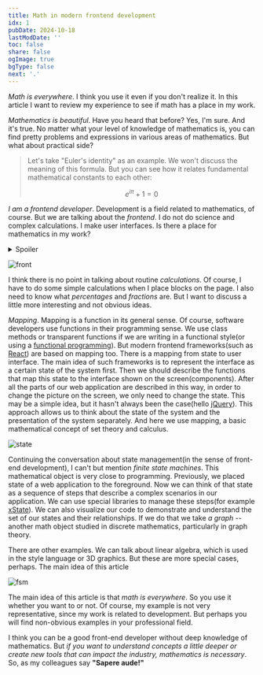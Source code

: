 ```yaml
---
title: Math in modern frontend development
idx: 1
pubDate: 2024-10-18
lastModDate: ''
toc: false
share: false
ogImage: true
bgType: false
next: '.'
---
```


_Math is everywhere_. I think you use it even if you don't realize it.
In this article I want to review my experience to see if math has a place in my work.

_Mathematics is beautiful_. Have you heard that before? Yes, I'm sure. And it's true.
No matter what your level of knowledge of mathematics is, you can find pretty problems and expressions in
various areas of mathematics. But what about practical side?

> Let's take "Euler's identity" as an example.
> We won't discuss the meaning of this formula. But you can see how it relates fundamental mathematical constants to each other:
>
> ```math
> e^{i\pi} + 1 = 0
> ```

_I am a frontend developer_. Development is a field related to mathematics, of course.
But we are talking about the _frontend_. I do not do science and complex calculations.
I make user interfaces. Is there a place for mathematics in my work?

<details>
  <summary>Spoiler</summary>__I think yes.__
</details>

![front](../../assets/blog/math_in_frontend/front_and_back.png)

I think there is no point in talking about routine _calculations_.
Of course, I have to do some simple calculations when I place blocks on the page.
I also need to know what _percentages_ and _fractions_ are.
But I want to discuss a little more interesting and not obvious ideas.

_Mapping_. Mapping is a function in its general sense.
Of course, software developers use functions in their programming sense.
We use class methods or transparent functions if we are writing in a
functional style(or using a [functional programming](https://en.wikipedia.org/wiki/Functional_programming)).
But modern frontend frameworks(such as [React](https://react.dev/)) are based on mapping too.
There is a mapping from state to user interface. The main idea of ​​such frameworks is to represent the interface as
a certain state of the system first.
Then we should describe the functions that map this state to the interface shown on the screen(components).
After all the parts of our web application are described in this way, in order to change the picture on the screen,
we only need to change the state.
This may be a simple idea, but it hasn't always been the case(hello [jQuery](https://jquery.com/)).
This approach allows us to think about the state of the system and the presentation of the system separately.
And here we use mapping, a basic mathematical concept of set theory and calculus.

![state](../../assets/blog/math_in_frontend/state_transition_in_react.png)

Continuing the conversation about state management(in the sense of front-end development),
I can't but mention _finite state machines_. This mathematical object is very close to programming.
Previously, we placed state of a web application to the foreground.
Now we can think of that state as a sequence of steps that describe a complex scenarios in our application.
We can use special libraries to manage these steps(for example [xState](https://stately.ai/docs)).
We can also visualize our code to demonstrate and understand the set of our states and their relationships.
If we do that we take _a graph_ -- another math object studied in discrete mathematics, particularly in graph theory.

There are other examples. We can talk about linear algebra, which is used in the style language or 3D graphics.
But these are more special cases, perhaps. The main idea of this article

![fsm](https://prodstack-ogimagebuckete7b3c4ce-fcz4tpdpagli.s3.amazonaws.com/studio-aa8a9c5d-8fd9-4e47-b71a-bda219cda066-light.png)

The main idea of ​​this article is that _math is everywhere_. So you use it whether you want to or not. Of course, my example is not very representative,
since my work is related to development. But perhaps you will find non-obvious examples in your professional field.

I think you can be a good front-end developer without deep knowledge of mathematics.
But _if you want to understand concepts a little deeper or create new tools that can impact the industry, mathematics is necessary_.
So, as my colleagues say **"Sapere aude!"**
